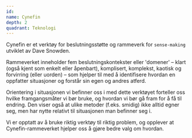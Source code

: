 ```yaml
---
id:
name: Cynefin
depth: 2
quadrant: Teknologi
---
```


Cynefin er et verktøy for beslutningsstøtte og rammeverk for `sense-making` utviklet av Dave Snowden.

Rammeverket inneholder fem beslutningskontekster eller 'domener' – klart (også kjent som enkelt eller 
åpenbart), komplisert, komplekst, kaotisk og forvirring (eller uorden) – som hjelper til med å identifisere 
hvordan en oppfatter situasjoner og forstår sin egen og andres atferd.

Orientering i situasjonen vi befinner oss i med dette verktøyet forteller oss hvilke framgangsmåter vi bør bruke, 
og hvordan vi bør gå fram for å få til endring. Den viser også at ulike metoder (f.eks. smidig) ikke alltid egner seg,
men har nytte relativt til situasjonen man befinner seg i.

Vi er opptatt av å bruke riktig verktøy til riktig problem, 
og opplever at Cynefin-rammeverket hjelper oss å gjøre bedre valg om hvordan.

